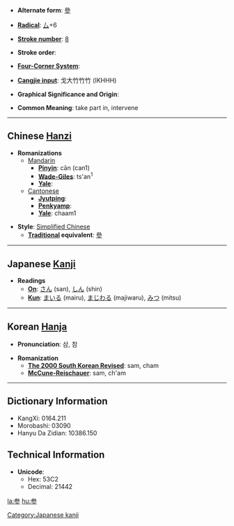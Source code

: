 * '''Alternate form''': [[參]]

* '''[[Wiktionary:Chinese radical index| Radical]]''': [[Wiktionary:Chinese radical index 厶|厶]]+6

* '''[[Wiktionary:Chinese total strokes index|Stroke number]]''': [[Wiktionary:Chinese total strokes index 8|8]]

* '''Stroke order''': 

* '''[[Wiktionary:Chinese four corner index|Four-Corner System]]''': 

* '''[[Wiktionary:Chinese Cangjie index|Cangjie input]]''': 戈大竹竹竹 (IKHHH)

* '''Graphical Significance and Origin''': 

* '''Common Meaning''': take part in, intervene

----

== Chinese [[Hanzi]] ==

* '''Romanizations'''
** [[Mandarin]]
*** '''[[Pinyin]]''': cān (can1)
*** '''[[Wade-Giles]]''': ts'an<sup>1</sup>
*** '''[[Yale]]''': 
**[[Cantonese]]
***'''[[Jyutping]]''':
***'''[[Penkyamp]]''': 
***'''[[Yale]]''': chaam1

* '''Style''': [[Simplified Chinese]] 
** '''[[Traditional Chinese|Traditional]] equivalent''': [[參]]


----

== Japanese [[Kanji]] ==

* '''Readings'''
** '''[[On]]''': [[さん]] (san), [[しん]] (shin)
** '''[[Kun]]''': [[まいる]] (mairu), [[まじわる]] (majiwaru), [[みつ]] (mitsu)


----

== Korean [[Hanja]] ==

* '''Pronunciation''': 삼, 참

* '''Romanization'''
** '''[[The 2000 South Korean Revised Romanization|The 2000 South Korean Revised]]''': sam, cham
** '''[[McCune-Reischauer]]''': sam, ch'am

----

== Dictionary Information ==

* KangXi: 0164.211
* Morobashi: 03090
* Hanyu Da Zidian: 10386.150

== Technical Information ==

* '''Unicode''':
** Hex: 53C2
** Decimal: 21442

[[Category:Japanese kanji]]

[[la:参]]
[[hu:参]]